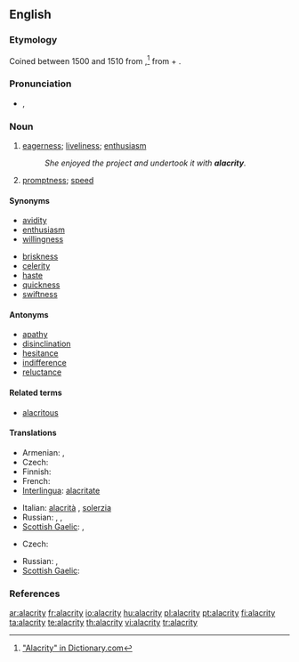 ==English==

===Etymology===
Coined between 1500 and 1510 from {{etyl|la}} {{term|alacritas|alacritās|lang=la}},<ref>[http://dictionary.reference.com/browse/alacrity "Alacrity" in Dictionary.com]</ref> from {{term|alacer||brisk|lang=la}} + {{term|-itas||-ity|lang=la}}.

===Pronunciation===
* {{a|UK|US}} {{IPA|/əˈlæk.ɹɪ.ti/|/əˈlæk.ɹə.ti/}}, {{SAMPA|/@"l{krIti/}}
*: {{audio|en-us-alacrity.ogg|Audio (US)}}

===Noun===
{{en-noun|alacrities}}

# [[eagerness]]; [[liveliness]]; [[enthusiasm]]
#:''She enjoyed the project and undertook it with '''alacrity'''.''
# [[promptness]]; [[speed]]

====Synonyms====
* [[avidity]]
* [[enthusiasm]]
* [[willingness]]

* [[briskness]]
* [[celerity]]
* [[haste]]
* [[quickness]]
* [[swiftness]]

====Antonyms====
* [[apathy]]
* [[disinclination]]
* [[hesitance]]
* [[indifference]]
* [[reluctance]]

====Related terms====
* [[alacritous]]

====Translations====
{{trans-top|eagerness}}
* Armenian: {{t|hy|պատրաստակամություն|tr=patrastakamut’yun|sc=Armn}},  {{t|hy|աշխուժություն|tr=ašxužut’yun|sc=Armn}}
* Czech: {{t-|cs|čilost|f}}
* Finnish: {{t|fi|into}}
* French: {{t+|fr|empressement|m}}
* [[Interlingua]]: [[alacritate]]
{{trans-mid}}
* Italian: [[alacrità]] {{f}}, [[solerzia]] {{f}}
* Russian: {{t|ru|готовность|f|tr=gotóvnost’|sc=Cyrl}},  {{t|ru|живость|f|tr=žívost’|sc=Cyrl}},  {{t|ru|рвение|n|tr=rvénie|sc=Cyrl}}
* [[Scottish Gaelic]]: {{t-|gd|sunnd|f}}, {{t-|gd|sùrd|m}}
{{trans-bottom}}

{{trans-top|promptness}} 
* Czech: {{t-|cs|hbitost|f}}
{{trans-mid}}
* Russian: {{t|ru|расторопность|f|tr=rastorópnost’|sc=Cyrl}},  {{t|ru|проворство|n|tr=provórstvo|sc=Cyrl}}
* [[Scottish Gaelic]]: {{t-|gd|sgiobaltachd|f}}
{{trans-bottom}}

===References===

<div class="references"><references/></div>

[[ar:alacrity]]
[[fr:alacrity]]
[[io:alacrity]]
[[hu:alacrity]]
[[pl:alacrity]]
[[pt:alacrity]]
[[fi:alacrity]]
[[ta:alacrity]]
[[te:alacrity]]
[[th:alacrity]]
[[vi:alacrity]]
[[tr:alacrity]]